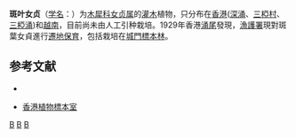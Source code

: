 {{Speciesbox 
| taxon = Ligustrum punctifolium
| binomial_authority = M. C. Chang
}}

'''斑叶女贞'''（[[学名|学名]]：{{lang|la|''Ligustrum punctifolium''}}）为[[木犀科|木犀科]][[女贞属|女贞属]]的[[灌木|灌木]]植物，只分布在[[香港|香港]]([[深涌|深涌]]、[[三椏村|三椏村]]、[[三椏涌|三椏涌]])和[[越南|越南]]，目前尚未由人工引种栽培。1929年香港[[涌尾|涌尾]]發現，[[漁護署|漁護署]]現對斑葉女貞進行[[遷地保育|遷地保育]]，包括栽培在[[城門標本林|城門標本林]]。

== 参考文献 ==
<div class="references-small">
* {{cite web| url =http://www.bioinfo.cn/db05/KmzwSpecies.php?action=view&id=14344| title =斑叶女贞| work =《中国高等植物数据库全库》| publisher =中国科学院微生物研究所| author =昆明植物研究所| accessdate =2009-02-24| deadurl =yes| archiveurl =https://web.archive.org/web/20160305041339/http://www.bioinfo.cn/db05/KmzwSpecies.php?action=view&id=14344| archivedate =2016-03-05}}
</div>
*[https://web.archive.org/web/20090520061156/http://www.hkherbarium.net/Herbarium/html%20text/47Ligustrum%20punctifolium.htm 香港植物標本室]
{{Taxonbar|from=Q11080245}}

[[Category:女贞属|B]]
[[Category:香港植物|B]]
[[Category:越南植物|B]]